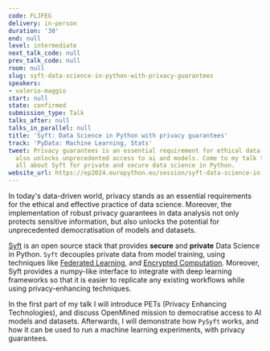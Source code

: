 ```yaml
---
code: FLJFEG
delivery: in-person
duration: '30'
end: null
level: intermediate
next_talk_code: null
prev_talk_code: null
room: null
slug: syft-data-science-in-python-with-privacy-guarantees
speakers:
- valerio-maggio
start: null
state: confirmed
submission_type: Talk
talks_after: null
talks_in_parallel: null
title: 'Syft: Data Science in Python with privacy guarantees'
track: 'PyData: Machine Learning, Stats'
tweet: Privacy guarantees is an essential requirement for ethical data science, but
  also unlocks unprecedented access to ai and models. Come to my talk to discover
  all about Syft for private and secure data science in Python.
website_url: https://ep2024.europython.eu/session/syft-data-science-in-python-with-privacy-guarantees
---
```


In today's data-driven world, privacy stands as an essential requirements for the ethical and effective practice of data science. Moreover, the implementation of robust privacy guarantees in data analysis not only protects sensitive information, but also unlocks the potential for unprecedented democratisation of models and datasets.

[Syft](https://github.com/OpenMined/PySyft) is an open source stack that provides **secure** and **private** Data Science in Python. `Syft` decouples private data from model training, using techniques like [Federated Learning](https://blog.research.google/2017/04/federated-learning-collaborative.html), and [Encrypted Computation](https://en.wikipedia.org/wiki/Homomorphic_encryption).
Moreover, Syft provides a numpy-like interface to integrate with deep learning frameworks so that it is easier to replicate any existing workflows while using privacy-enhancing techniques.

In the first part of my talk I will introduce PETs (Privacy Enhancing Technologies), and discuss OpenMined mission to democratise access to AI models and datasets. Afterwards, I will demonstrate how `PySyft` works, and how it can be used to run a machine learning experiments, with privacy guarantees.
